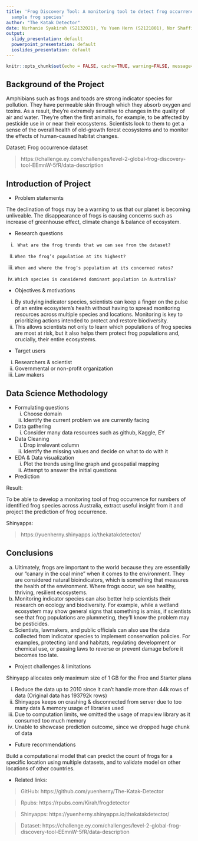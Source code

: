 ---
title: 'Frog Discovery Tool: A monitoring tool to detect frog occurrences based on identified
  sample frog species'
author: "The Katak Detector"
date: Nurhanie Syakirah (S2132021), Yu Yuen Hern (S2121801), Nor Shaffilza (S2156225), Aina Shamsuddin (S2138897), Dong Xiaoran (S2131591)
output:
  slidy_presentation: default
  powerpoint_presentation: default
  ioslides_presentation: default
---

```{r setup, include=FALSE}
knitr::opts_chunk$set(echo = FALSE, cache=TRUE, warning=FALSE, message=FALSE)
```

## Background of the Project

Amphibians such as frogs and toads are strong indicator species for pollution. They have permeable skin through which they absorb oxygen and toxins. As a result, they’re extremely sensitive to changes in the quality of air and water. They’re often the first animals, for example, to be affected by pesticide use in or near their ecosystems. Scientists look to them to get a sense of the overall health of old-growth forest ecosystems and to monitor the effects of human-caused habitat changes.

Dataset: Frog occurrence dataset

>https://challenge.ey.com/challenges/level-2-global-frog-discovery-tool-EEmnW-5fR/data-description


## Introduction of Project

- Problem statements

The declination of frogs may be a warning to us that our planet is becoming unliveable. The disappearance of frogs is causing concerns such as increase of greenhouse effect, climate change & balance of ecosystem.

- Research questions

i.	    What are the frog trends that we can see from the dataset?
ii.	    When the frog’s population at its highest?
ii.	    When and where the frog’s population at its concerned rates?
iv.   	Which species is considered dominant population in Australia?

- Objectives & motivations

i.    By studying indicator species, scientists can keep a finger on the pulse of an entire ecosystem’s health without having to spread monitoring resources across multiple species and locations. Monitoring is key to prioritizing actions intended to protect and restore biodiversity.
ii.   This allows scientists not only to learn which populations of frog species are most at risk, but it also helps them protect frog populations and, crucially, their entire ecosystems.

- Target users
i.    Researchers & scientist
ii.   Governmental or non-profit organization
iii.    Law makers


## Data Science Methodology

- Formulating questions
  i.	Choose domain 
  ii.	Identify the current problem we are currently facing
- Data gathering
  i.	Consider many data resources such as github, Kaggle, EY
- Data Cleaning
  i.	Drop irrelevant column
  ii.	Identify the missing values and decide on what to do with it
- EDA & Data visualization
  i.	Plot the trends using line graph and geospatial mapping
  ii.	Attempt to answer the initial questions
- Prediction

Result:

To be able to develop a monitoring tool of frog occurrence for numbers of identified frog species across Australia, extract useful insight from it and project the prediction of frog occurrence. 

Shinyapps:

>https://yuenherny.shinyapps.io/thekatakdetector/


## Conclusions

a.    Ultimately, frogs are important to the world because they are essentially our “canary in the coal mine” when it comes to the environment. They are considered natural bioindicators, which is something that measures the health of the environment. Where frogs occur, we see healthy, thriving, resilient ecosystems.
b.    Monitoring indicator species can also better help scientists their research on ecology and biodiversity. For example, while a wetland ecosystem may show general signs that something is amiss, if scientists see that frog populations are plummeting, they’ll know the problem may be pesticides.
c.    Scientists, lawmakers, and public officials can also use the data collected from indicator species to implement conservation policies. For examples, protecting land and habitats, regulating development or chemical use, or passing laws to reverse or prevent damage before it becomes too late.

- Project challenges & limitations

Shinyapp allocates only maximum size of 1 GB for the Free and Starter plans

i.    Reduce the data up to 2010 since it can't handle more than 44k rows of data (Original data has 193792k rows)
ii.   Shinyapps keeps on crashing & disconnected from server due to too many data & memory usage of libraries used
iii.    Due to computation limits, we omitted the usage of mapview library as it consumed too much memory
iv.   Unable to showcase prediction outcome, since we dropped huge chunk of data

- Future recommendations

Build a computational model that can predict the count of frogs for a specific location using multiple datasets, and to validate model on other locations of other countries.

- Related links:

>GitHub: https://github.com/yuenherny/The-Katak-Detector

>Rpubs: https://rpubs.com/Kirah/frogdetector

>Shinyapps: https://yuenherny.shinyapps.io/thekatakdetector/

>Dataset: https://challenge.ey.com/challenges/level-2-global-frog-discovery-tool-EEmnW-5fR/data-description


